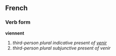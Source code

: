 ==French==
===Verb form===
'''viennent'''

# ''third-person plural indicative present of [[venir]]''
# ''third-person plural subjunctive present of venir''